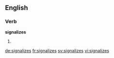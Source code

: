 
==English==

===Verb===
'''signalizes'''

# {{third-person singular of|signalize}}

[[de:signalizes]]
[[fr:signalizes]]
[[sv:signalizes]]
[[vi:signalizes]]